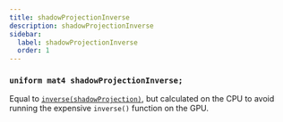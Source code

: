 ```yaml
---
title: shadowProjectionInverse
description: shadowProjectionInverse
sidebar:
  label: shadowProjectionInverse
  order: 1
---
```


### `uniform mat4 shadowProjectionInverse;`

Equal to [`inverse(shadowProjection)`](/reference/uniforms/matrices/shadowprojection), but calculated on the CPU to avoid running the expensive `inverse()` function on the GPU.